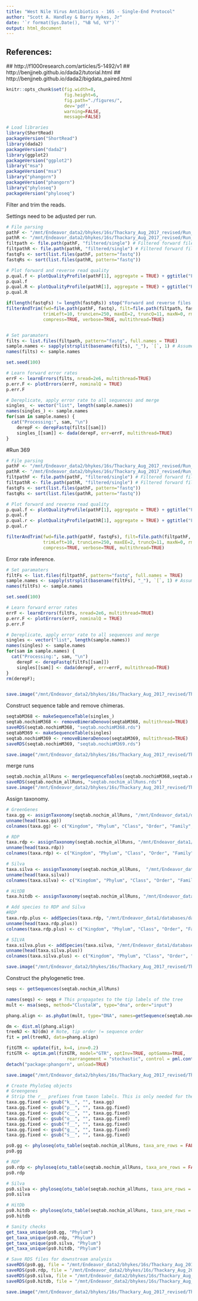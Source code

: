 ```yaml
---
title: "West Nile Virus Antibiotics - 16S - Single-End Protocol"
author: "Scott A. Handley & Barry Hykes, Jr"
date: '`r format(Sys.Date(), "%B %d, %Y")`'
output: html_document
---
```


## References:
  ## http://f1000research.com/articles/5-1492/v1
  ## http://benjjneb.github.io/dada2/tutorial.html
  ## http://benjjneb.github.io/dada2/bigdata_paired.html

```r
knitr::opts_chunk$set(fig.width=8,
                      fig.height=6,
                      fig.path="./figures/",
                      dev='pdf',
                      warning=FALSE,
                      message=FALSE)
```

```r
# Load libraries
library(ShortRead)
packageVersion("ShortRead")
library(dada2)
packageVersion("dada2")
library(ggplot2)
packageVersion("ggplot2")
library("msa")
packageVersion("msa")
library("phangorn")
packageVersion("phangorn")
library("phyloseq")
packageVersion("phyloseq")

```
Filter and trim the reads.

Settings need to be adjusted per run.

```r
# File parsing
pathF <- "/mnt/Endeavor_data2/bhykes/16s/Thackary_Aug_2017_revised/Run_368/forward" # CHANGE ME to the directory containing your demultiplexed forward-read fastq files
pathR <- "/mnt/Endeavor_data2/bhykes/16s/Thackary_Aug_2017_revised/Run_368/reverse" # CHANGE ME to the directory containing your demultiplexed forward-read fastq files
filtpath <- file.path(pathF, "filtered/single") # Filtered forward files go into the pathF/filtered/ subdirectory
filtpathR <- file.path(pathR, "filtered/single") # Filtered forward files go into the pathF/filtered/ subdirectory
fastqFs <- sort(list.files(pathF, pattern="fastq"))
fastqRs <- sort(list.files(pathR, pattern="fastq"))

# Plot forward and reverse read quality
p.qual.f <- plotQualityProfile(pathF[1], aggregate = TRUE) + ggtitle("Fwd")
p.qual.f
p.qual.R <- plotQualityProfile(pathR[1], aggregate = TRUE) + ggtitle("Rev")
p.qual.R

if(length(fastqFs) != length(fastqRs)) stop("Forward and reverse files do not match.")
filterAndTrim(fwd=file.path(pathF, fastq), filt=file.path(filtpath, fastq),
              trimLeft=10, truncLen=250, maxEE=2, truncQ=11, maxN=0, rm.phix=TRUE,
              compress=TRUE, verbose=TRUE, multithread=TRUE)


# Set paramaters
filts <- list.files(filtpath, pattern="fastq", full.names = TRUE)
sample.names <- sapply(strsplit(basename(filts), "_"), `[`, 1) # Assumes filename = samplename_XXX.fastq.gz
names(filts) <- sample.names

set.seed(100)

# Learn forward error rates
errF <- learnErrors(filts, nread=2e6, multithread=TRUE)
p.err.F <- plotErrors(errF, nominalQ = TRUE)
p.err.F

# Dereplicate, apply error rate to all sequences and merge
singles_ <- vector("list", length(sample.names))
names(singles_) <- sample.names
for(sam in sample.names) {
  cat("Processing:", sam, "\n")
    derepF <- derepFastq(filts[[sam]])
    singles_[[sam]] <- dada(derepF, err=errF, multithread=TRUE)
}
```


#Run 369
```r
# File parsing
pathF <- "/mnt/Endeavor_data2/bhykes/16s/Thackary_Aug_2017_revised/Run_369/forward" # CHANGE ME to the directory containing your demultiplexed forward-read fastq files
pathR <- "/mnt/Endeavor_data2/bhykes/16s/Thackary_Aug_2017_revised/Run_369/reverse" # CHANGE ME to the directory containing your demultiplexed forward-read fastq files
filtpathF <- file.path(pathF, "filtered/single") # Filtered forward files go into the pathF/filtered/ subdirectory
filtpathR <- file.path(pathR, "filtered/single") # Filtered forward files go into the pathF/filtered/ subdirectory
fastqFs <- sort(list.files(pathF, pattern="fastq"))
fastqRs <- sort(list.files(pathR, pattern="fastq"))

# Plot forward and reverse read quality
p.qual.f <- plotQualityProfile(pathF[1], aggregate = TRUE) + ggtitle("Fwd")
p.qual.f
p.qual.r <- plotQualityProfile(pathR[1], aggregate = TRUE) + ggtitle("Fwd")
p.qual.r

filterAndTrim(fwd=file.path(pathF, fastqFs), filt=file.path(filtpathF, fastqFs),
              trimLeft=10, truncLen=250, maxEE=2, truncQ=11, maxN=0, rm.phix=TRUE,
              compress=TRUE, verbose=TRUE, multithread=TRUE)


```
Error rate inference.

```r
# Set paramaters
filtFs <- list.files(filtpathF, pattern="fastq", full.names = TRUE)
sample.names <- sapply(strsplit(basename(filtFs), "_"), `[`, 1) # Assumes filename = samplename_XXX.fastq.gz
names(filtFs) <- sample.names

set.seed(100)

# Learn forward error rates
errF <- learnErrors(filtFs, nread=2e6, multithread=TRUE)
p.err.F <- plotErrors(errF, nominalQ = TRUE)
p.err.F

# Dereplicate, apply error rate to all sequences and merge
singles <- vector("list", length(sample.names))
names(singles) <- sample.names
for(sam in sample.names) {
  cat("Processing:", sam, "\n")
    derepF <- derepFastq(filtFs[[sam]])
    singles[[sam]] <- dada(derepF, err=errF, multithread=TRUE)
}
rm(derepF);


save.image("/mnt/Endeavor_data2/bhykes/16s/Thackary_Aug_2017_revised/Thackary_Aug_2017_revised_16S_preprocessing_single.RData")
```
Construct sequence table and remove chimeras.

```r
seqtabM368 <- makeSequenceTable(singles_)
seqtab.nochimM368 <- removeBimeraDenovo(seqtabM368, multithread=TRUE)
saveRDS(seqtab.nochimM368, "seqtab.nochimM368.rds")
seqtabM369 <- makeSequenceTable(singles)
seqtab.nochimM369 <- removeBimeraDenovo(seqtabM369, multithread=TRUE)
saveRDS(seqtab.nochimM369, "seqtab.nochimM369.rds")

save.image("/mnt/Endeavor_data2/bhykes/16s/Thackary_Aug_2017_revised/Thackary_Aug_2017_revised_16S_preprocessing_single.RData")
```
merge runs
```r
seqtab.nochim_allRuns <- mergeSequenceTables(seqtab.nochimM368,seqtab.nochimM369)
saveRDS(seqtab.nochim_allRuns, "seqtab.nochim_allRuns.rds")
save.image("/mnt/Endeavor_data2/bhykes/16s/Thackary_Aug_2017_revised/Thackary_Aug_2017_revised_16S_preprocessing_single.RData")
```
Assign taxonomy.
```r
# GreenGenes
taxa.gg <- assignTaxonomy(seqtab.nochim_allRuns, "/mnt/Endeavor_data1/databases/dada2_taxonomy/gg_13_8_train_set_97.fa.gz", multithread = TRUE)
unname(head(taxa.gg))
colnames(taxa.gg) <- c("Kingdom", "Phylum", "Class", "Order", "Family", "Genus", "Species")

# RDP
taxa.rdp <- assignTaxonomy(seqtab.nochim_allRuns, "/mnt/Endeavor_data1/databases/dada2_taxonomy/rdp_train_set_16.fa.gz", multithread = TRUE)
unname(head(taxa.rdp))
colnames(taxa.rdp) <- c("Kingdom", "Phylum", "Class", "Order", "Family", "Genus")

# Silva
taxa.silva <- assignTaxonomy(seqtab.nochim_allRuns,  "/mnt/Endeavor_data1/databases/dada2_taxonomy/silva_nr_v128_train_set.fa.gz", multithread = TRUE)
unname(head(taxa.silva))
colnames(taxa.silva) <- c("Kingdom", "Phylum", "Class", "Order", "Family", "Genus")

# HitDB
taxa.hitdb <- assignTaxonomy(seqtab.nochim_allRuns, "/mnt/Endeavor_data1/databases/dada2_taxonomy/hitdb_v1.00.fa.gz", multithread = TRUE)

# Add species to RDP and Silva
#RDP
taxa.rdp.plus <- addSpecies(taxa.rdp, "/mnt/Endeavor_data1/databases/dada2_taxonomy/rdp_species_assignment_16.fa.gz")
unname(head(taxa.rdp.plus))
colnames(taxa.rdp.plus) <- c("Kingdom", "Phylum", "Class", "Order", "Family", "Genus", "Species")

# SILVA
taxa.silva.plus <- addSpecies(taxa.silva, "/mnt/Endeavor_data1/databases/dada2_taxonomy/silva_species_assignment_v128.fa.gz")
unname(head(taxa.silva.plus))
colnames(taxa.silva.plus) <- c("Kingdom", "Phylum", "Class", "Order", "Family", "Genus", "Species")

save.image("/mnt/Endeavor_data2/bhykes/16s/Thackary_Aug_2017_revised/Thackary_Aug_2017_revised_16S_preprocessing_single.RData")
```
Construct the phylogenetic tree.

```r
seqs <- getSequences(seqtab.nochim_allRuns)

names(seqs) <- seqs # This propagates to the tip labels of the tree
mult <- msa(seqs, method="ClustalW", type="dna", order="input")

phang.align <- as.phyDat(mult, type="DNA", names=getSequence(seqtab.nochim_allRuns))

dm <- dist.ml(phang.align)
treeNJ <- NJ(dm) # Note, tip order != sequence order
fit = pml(treeNJ, data=phang.align)

fitGTR <- update(fit, k=4, inv=0.2)
fitGTR <- optim.pml(fitGTR, model="GTR", optInv=TRUE, optGamma=TRUE,
                       rearrangement = "stochastic", control = pml.control(trace = 0))
detach("package:phangorn", unload=TRUE)

save.image("/mnt/Endeavor_data2/bhykes/16s/Thackary_Aug_2017_revised/Thackary_Aug_2017_revised_16S_preprocessing_single.RData")
```

```r
# Create PhyloSeq objects
# Greengenes
# Strip the r__ prefixes from taxon labels. This is only needed for the GreenGenes taxon annotations
taxa.gg.fixed <- gsub("k__", "", taxa.gg)
taxa.gg.fixed <- gsub("p__", "", taxa.gg.fixed)
taxa.gg.fixed <- gsub("c__", "", taxa.gg.fixed)
taxa.gg.fixed <- gsub("o__", "", taxa.gg.fixed)
taxa.gg.fixed <- gsub("f__", "", taxa.gg.fixed)
taxa.gg.fixed <- gsub("g__", "", taxa.gg.fixed)
taxa.gg.fixed <- gsub("s__", "", taxa.gg.fixed)

ps0.gg <- phyloseq(otu_table(seqtab.nochim_allRuns, taxa_are_rows = FALSE), tax_table(taxa.gg.fixed), phy_tree(fitGTR$tree))
ps0.gg

# RDP
ps0.rdp <- phyloseq(otu_table(seqtab.nochim_allRuns, taxa_are_rows = FALSE), tax_table(taxa.rdp.plus), phy_tree(fitGTR$tree))
ps0.rdp

# Silva
ps0.silva <- phyloseq(otu_table(seqtab.nochim_allRuns, taxa_are_rows = FALSE), tax_table(taxa.silva.plus), phy_tree(fitGTR$tree))
ps0.silva

# HitDb
ps0.hitdb <- phyloseq(otu_table(seqtab.nochim_allRuns, taxa_are_rows = FALSE), tax_table(taxa.hitdb), phy_tree(fitGTR$tree))
ps0.hitdb

# Sanity checks
get_taxa_unique(ps0.gg, "Phylum")
get_taxa_unique(ps0.rdp, "Phylum")
get_taxa_unique(ps0.silva, "Phylum")
get_taxa_unique(ps0.hitdb, "Phylum")

# Save RDS files for downstream analysis
saveRDS(ps0.gg, file = "/mnt/Endeavor_data2/bhykes/16s/Thackary_Aug_2017_revised/ps0.Thackary_Aug_2017_revised.gg_single.RDS")
saveRDS(ps0.rdp, file = "/mnt/Endeavor_data2/bhykes/16s/Thackary_Aug_2017_revised/ps0.Thackary_Aug_2017_revised.rdp_single.RDS")
saveRDS(ps0.silva, file = "/mnt/Endeavor_data2/bhykes/16s/Thackary_Aug_2017_revised/ps0.Thackary_Aug_2017_revised.silva_single.RDS")
saveRDS(ps0.hitdb, file = "/mnt/Endeavor_data2/bhykes/16s/Thackary_Aug_2017_revised/ps0.Thackary_Aug_2017_revised.hitdb_single.RDS")

save.image("/mnt/Endeavor_data2/bhykes/16s/Thackary_Aug_2017_revised/Thackary_Aug_2017_revised_16S_preprocessing_single.RData")

```


